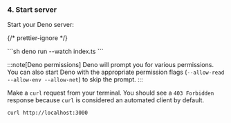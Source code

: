 
### 4. Start server

Start your Deno server:

{/* prettier-ignore */}
<SelectableContent client:load syncKey="language" frameworkSwitcher>
<div slot="TS" slotIdx="1">
  ```sh
  deno run --watch index.ts
  ```
</div>
</SelectableContent>

:::note[Deno permissions]
Deno will prompt you for various permissions. You can also start Deno with the
appropriate permission flags (`--allow-read --allow-env --allow-net`) to skip
the prompt.
:::

Make a `curl` request from your terminal. You should see a `403 Forbidden`
response because `curl` is considered an automated client by default.

```sh
curl http://localhost:3000
```
